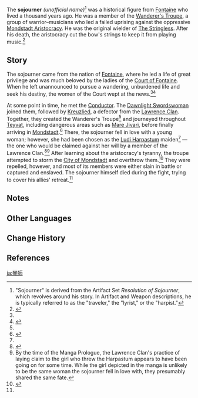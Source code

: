 {{Character Infobox
|type             = Mentioned
|deceased         = Past
|name             = Sojourner
|affiliation      = Wanderer's Troupe (Faction)
|affiliationLabel = Wanderer's Troupe
|region           = Fontaine
|region2          = Mondstadt
}}
{{Quote|The songs are spent like arrows few, to the choir the curtain calls. Shall I ever see you smile anew, when the tower in the city square falls?|The Sojourner<ref>{{Ref/Arti|Sundial of the Sojourner}}</ref>}}
The '''sojourner''' ''(unofficial name)''<ref group="Note">"Sojourner" is derived from the Artifact Set ''Resolution of Sojourner'', which revolves around his story. In Artifact and Weapon descriptions, he is typically referred to as the "traveler," the "lyrist," or the "harpist."</ref> was a historical figure from [[Fontaine]] who lived a thousand years ago. He was a member of the [[Wanderer's Troupe (Faction)|Wanderer's Troupe]], a group of warrior–musicians who led a failed uprising against the oppressive [[Mondstadt Aristocracy]]. He was the original wielder of [[The Stringless]]. After his death, the aristocracy cut the bow's strings to keep it from playing music.<ref name="Stringless">{{Ref/Weapon|The Stringless}}</ref>

==Story==
The sojourner came from the nation of [[Fontaine]], where he led a life of great privilege and was much beloved by the ladies of the [[Court of Fontaine]]. When he left unannounced to pursue a wandering, unburdened life and seek his destiny, the women of the Court wept at the news.<ref name="Stringless" /><ref name="Resolution">{{Ref/ArtiSet|Resolution of Sojourner}}</ref>

At some point in time, he met the [[Conductor]]. The [[Dawnlight Swordswoman]] joined them, followed by [[Kreuzlied]], a defector from the [[Lawrence Clan]]. Together, they created the Wanderer's Troupe<ref name="Resolution" /> and journeyed throughout [[Teyvat]], including dangerous areas such as [[Mare Jivari]], before finally arriving in [[Mondstadt]].<ref name="WT">{{Ref/ArtiSet|Wanderer's Troupe}}</ref> There, the sojourner fell in love with a young woman; however, she had been chosen as the [[Ludi Harpastum]] maiden<ref name="Stringless" /> &mdash; the one who would be claimed against her will by a member of the Lawrence Clan.<ref>{{Ref/Manga|0}}</ref><ref group="Note">By the time of the Manga Prologue, the Lawrence Clan's practice of laying claim to the girl who threw the Harpastum appears to have been going on for some time. While the girl depicted in the manga is unlikely to be the same woman the sojourner fell in love with, they presumably shared the same fate.</ref> After learning about the aristocracy's tyranny, the troupe attempted to storm the [[City of Mondstadt]] and overthrow them.<ref>{{Ref/Weapon|The Widsith|Lore}}</ref> They were repelled, however, and most of its members were either slain in battle or captured and enslaved. The sojourner himself died during the fight, trying to cover his allies' retreat.<ref name="Stringless" />

==Notes==
{{Reflist|note=1}}

==Other Languages==
{{Other Languages
|hide_tl=yes
|en      = Sojourner
|zhs     = 行者
|zhs_rm  = Xíngzhě
|zht     = 行者
|zht_rm  = Xíngzhě
|zh_tl   = Walker
|ja      = 旅人
|ja_rm   = Tabibito
|ja_tl   = Traveler
|ko      = {{tt|행자|行者}}
|ko_rm   = Haengja
|ko_tl   = Walker
|es      = Viajero
|es_tl   = Traveler
|fr      = Voyageur
|fr_tl   = Traveler
|ru      = Временщика
|ru_tl    = 
|th      = Sojourner
|vi      = 
|vi_tl    = 
|de      = 
|de_tl    = 
|id      = Sojourner
|pt      = 
|pt_tl    = 
|tr       = Yolcu
|tr_tl    = 
|it       = Viandante
|it_tl    = 
}}

==Change History==
{{Change History|introduced=1.0}}

==References==
{{Reflist}}

[[ja:琴師]]